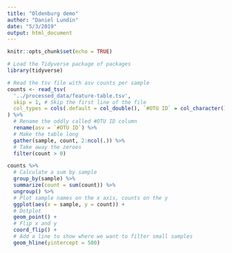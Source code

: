 ```yaml
---
title: "Oldenburg demo"
author: "Daniel Lundin"
date: "5/3/2019"
output: html_document
---
```


```r
knitr::opts_chunk$set(echo = TRUE)
```

```r
# Load the Tidyverse package of packages
library(tidyverse)
```

```r
# Read the tsv file with asv counts per sample
counts <- read_tsv(
  '../processed_data/feature-table.tsv',
  skip = 1, # Skip the first line of the file
  col_types = cols(.default = col_double(), `#OTU ID` = col_character()) # Define types of data
) %>%
  # Rename the oddly called #OTU ID column
  rename(asv = `#OTU ID`) %>%
  # Make the table long
  gather(sample, count, 2:ncol(.)) %>%
  # Take away the zeroes
  filter(count > 0)
```

```r
counts %>%
  # Calculate a sum by sample
  group_by(sample) %>%
  summarize(count = sum(count)) %>%
  ungroup() %>%
  # Plot sample names on the x axis, counts on the y
  ggplot(aes(x = sample, y = count)) +
  # Dotplot
  geom_point() +
  # Flip x and y 
  coord_flip() +
  # Add a line to show where we want to filter small samples
  geom_hline(yintercept = 500)
```

